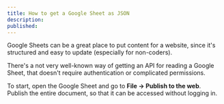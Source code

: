 ```yaml
---
title: How to get a Google Sheet as JSON
description: 
published:
---
```


Google Sheets can be a great place to put content for a website, since it's structured and easy to update (especially for non-coders). 

There's a not very well-known way of getting an API for reading a Google Sheet, that doesn't require authentication or complicated permissions. 

To start, open the Google Sheet and go to **File -> Publish to the web**. Publish the entire document, so that it can be accessed without logging in. 